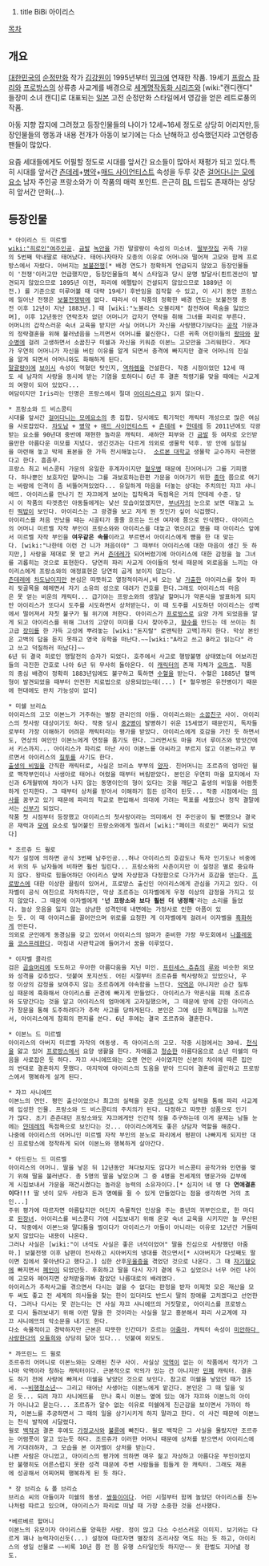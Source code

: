 #title BiBi 아이리스
[[목차]]

== 개요 ==
[[대한민국]]의 [[순정만화]] 작가 [[김강원]]이 1995년부터 [[밍크]]에 연재한 작품. 19세기 [[프랑스]] [[파리]]와 [[프로방스]]의 상류층 사교계를 배경으로 [[세계명작동화 시리즈]]와 [wiki:"캔디캔디" 들장미 소녀 캔디]로 대표되는 [[일본]] 고전 순정만화 스타일에서 영감을 얻은 레트로풍의 작품.

아동 지향 잡지에 그려졌고 등장인물들의 나이가 12세~16세 정도로 상당히 어리지만,등장인물들의 행동과 내용 전개가 아동이 보기에는 다소 난해하고 성숙했던지라 고연령층 팬들이 많았다.  

요즘 세대들에게도 어필할 정도로 시대를 앞서간 요소들이 많아서 재평가 되고 있다.특히 시대를 앞서간 [[츤데레]]+[[병약]]+[[매드 사이언티스트]] 속성을 두루 갖춘 [[걸어다니는 모에요소]] 남자 주인공 프랑소와가 이 작품의 매력 포인트. 은근히 [[BL]] 드립도 존재하는 상당히 앞서간 만화(…).

== 등장인물 == 
 * 아이리스 드 미르벨
 [[wiki:"히로인"여주인공]]. [[금발]] [[녹안]]을 가진 말괄량이 속성의 미소녀. [[딸부잣집]] 귀족 가문의 5번째 막내딸로 태어났다. 태어나자마자 모종의 이유로 어머니와 떨어져 고모와 함께 프로방스에서 자랐다. 아버지는 [[보불전쟁]][* 배경 연도가 정확하게 언급되지 않았고 등장인물들이 '전쟁'이라고만 언급했지만, 등장인물들의 복식 스타일과 당시 문명 발달사(뢴트겐선이 발견되지 않았으므로 1895년 이전, 파리에 에펠탑이 건설되지 않았으므로 1889년 이전.) 를 기준으로 미루어볼 때 대략 19세기 후반임을 짐작할 수 있고, 이 시기 동안 프랑스에 일어난 전쟁은 [[보불전쟁]]밖에 없다. 따라서 이 작품의 정확한 배경 연도는 보불전쟁 종전 이후 12년이 지난 1883년.] 때 [wiki:"노블리스 오블리제" 참전하여 목숨을 잃었으며], 이후 12년동안 연락조차 없던 어머니가 갑자기 연락을 취해 그녀를 파리로 부른다.
 어머니의 갑작스러운 숙녀 교육을 받지만 사실 어머니가 자신을 사랑했다기보다는 [[공작]] 가문과의 정략결혼을 위해 불러냈음을 느끼면서 어머니를 불신한다. 다른 귀족 어린이들의 [[왕따]]와 [[향수병]]에 걸려 고생하면서 소꿉친구 미쉘과 자신을 키워준 이본느 고모만을 그리워한다. 게다가 우연히 어머니가 자신을 버린 이유를 알게 되면서 충격에 빠지지만 결국 어머니의 진실을 알게 되면서 어머니와도 화해하게 된다. 
 [[말괄량이]]에 [[보이시]] 속성이 먹혔던 탓인지, [[역하렘]]을 건설한다. 작중 시점이었던 12세 때도 세 남자의 사랑을 동시에 받는 기염을 토하더니 6년 후 결혼 적령기를 맞을 때에는 사교계의 여왕이 되어 있었다...  
 여담이지만 Iris라는 인명은 프랑스에서 절대 [[아이리스]]라고 읽지 않는다. 

 * 프랑소와 드 비스콩티
 시대를 앞서간 [[걸어다니는 모에요소]]의 총 집합. 당시에도 획기적인 캐릭터 개성으로 많은 여심을 사로잡았다. [[차도남]] + [[병약]] + [[매드 사이언티스트]] + [[츤데레]] + [[얀데레]] 등 2011년에도 각광받는 요소를 90년대 중반에 재현한 놀라운 캐릭터. 새하얀 피부와 긴 [[금발]] 등 여자로 오인받을만한 아름다운 미모를 지녔다. 생긴것과는 다르게 의외로 생물학 덕후. 방 안에 실험실을 마련해 놓고 박제 표본을 한 가득 전시해놓는다.  [[소르본 대학교]] 생물학 교수까지 극찬했다고 한다. 흠좀무. 
 프랑스 최고 비스콩티 가문의 유일한 후계자이지만 [[혈우병]] 때문에 친어머니가 그를 기피했다. 하나뿐인 보호자인 할머니는 그를 과보호하는한편 가문을 이어가기 위한 [[종마]] 쯤으로 여기는 바람에 인격이 좀 비뚤어져있었다... 유일하게 마음을 터놓는 상대는 주치의인 쟈끄 샤니에뜨. 아이리스를 만나기 전 쟈끄에게 보이는 집착욕과 독점욕은 거의 얀데레 수준. 당시 이 작품의 타겟층인 아동들에게는 낯선 모습이었겠지만, [[부녀자]]의 눈으로 보면 대놓고 노린 [[떡밥]]이 보인다. 아이리스는 그 광경을 보고 저게 뭔 짓인가 싶어 식겁했다.  
 아이리스를 처음 만났을 때는 시골티가 줄줄 흐르는 드센 여자애 쯤으로 인식했다. 아이리스의 어머니 미르벨 자작 부인이 프랑소와와 아이리스를 대놓고 엮으려고 했을 때 아이리스 앞에서 미르벨 자작 부인을 '''여우같은 속물'''이라고 부르면서 아이리스에게 뺨을 한 대 맞는다. [wiki:"나한테 이런 건 니가 처음이야" 그 때부터 아이리스에 대한 마음이 생긴 듯 하지만,] 사랑을 제대로 못 받고 커서 [[츤데레]]가 되어버렸기에 아이리스에 대한 감정을 늘 그녀를 괴롭히는 것으로 표현한다. 당연히 파리 사교게 아이들의 텃세 때문에 외로움을 느끼는 아이리스에게 프랑소와의 애정표현은 당연히 곱게 보이지 않는다. 
 [[츤데레]]에 [[차도남]]이지만 본심은 따뜻하고 열정적이라서,비 오는 날 [[가출]]한 아이리스를 찾아 파리 뒷골목을 헤메면서 자기 소유의 성으로 데려가 간호를 한다.그래도 아이리스의 마음은 못 얻는 비운의 캐릭터... 급기야는 프랑소와의 생일날 할머니가 약혼식을 발표하게 되지만 아이리스가 또다시 도주를 시도하면서 상처받는다. 이 때 도주를 시도하던 아이리스는 성벽에서 떨어져서 자칫 불구가 될 위기에 처한다. 아이리스가 [[프로방스]]로 요양 가게 되었음을 알게 되고 아이리스를 위해 그녀의 고양이 미미를 다시 찾아주고, [[향수]]를 만드는 데 쓰이는 최고급 [[장미]]를 한 가득 고성에 뿌려놓는 [wiki:"돈지랄" 로맨틱한 고백]까지 한다. 막상 본인은 고백의 답을 듣지 못하고 영국 유학을 떠난다.~~[wiki:"A라고 쓰고 B라고 읽는다" 라고 쓰고 덕질하러 떠났다]~~   
 6년 뒤 결국 히로인 쟁탈전의 승자가 되었다. 호주에서 사고로 행방불명 상태였는데 어보리진들의 극진한 간호로 나아 6년 뒤 무사히 돌아온다. 이 [[캐릭터]]의 존재 자체가 [[오파츠]]. 작품의 중심 배경이 정확히 1883년임에도 불구하고 툭하면 [[수혈]]을 받는다. 수혈은 1885년 혈액형이 발견되었을 때부터 안전한 치료법으로 상용되었는데(...) [* 혈우병은 유전병이기 때문에 현대에도 완치 가능성이 없다] 

 * 미쉘 브리쇼
 아이리스의 고모 이본느가 거주하는 별장 관리인의 아들. 아이리스와는 [[소꿉친구]] 사이. 아이리스의 첫사랑 대상이기도 하다. 작중 당시 [[중2병]]이 발병하기 쉬운 15세였기 때문인지, 독자들로부터 가장 이해하기 어려운 캐릭터라는 평가를 받았다. 아이리스에게 호감을 가진 듯 하면서도, 연상의 여인인 이본느에게 연정을 품기도 한다. 그러면서도 마을 처녀 루이즈와 방앗간에서 키스까지... 아이리스가 파리로 떠난 사이 이본느를 아씨라고 부르지 않고 이본느라고 부르면서 아이리스의 [[질투]]를 사기도 한다. 
 [[출생의 비밀]]을 간직한 캐릭터로, 사실은 브리쇼 부부의 [[양자]]. 친어머니는 조르쥬의 엄마인 윌로 백작부인이나 사생아로 태어나 어렸을 때부터 버림받았다. 본인은 우연히 마을 묘지에서 자신과 6개월밖에 차이가 나지 않는 동명이인의 형이 있다는 것을 깨닫고 출생의 비밀을 어렴풋하게 인지한다. 그 때부터 상처를 받아서 이해하기 힘든 성격이 된듯... 작중 시점에서는 [[의사]]를 꿈꾸고 있기 때문에 파리의 학교로 편입해서 의대에 가려는 목표를 세웠으나 정작 결말에서는 [[신부]]가 되었다. 
 작품 첫 시점부터 등장했고 아이리스의 첫사랑이라는 의미에서 진 주인공이 될 뻔했으나 결국은 재력과 [[모에]] 요소로 밀어붙인 프랑소와에게 밀려서 [wiki:"페이크 히로인" 쩌리가 되었다]    

 * 조르쥬 드 윌로
 작가 설정에 의하면 공식 3번째 남주인공...허나 아이리스의 호감도나 독자 인기도나 비중에서 위의 두 남자들에 비하면 훨씬 밀린다... 프랑소와의 사촌이지만 이 설정은 별로 중요하지 않다. 왕따로 힘들어하던 아이리스 앞에 자상함과 다정함으로 다가가서 호감을 얻는다. [[프로방스]]에 대한 이상한 끌림이 있어서, 프로방스 출신인 아이리스에게 관심을 가지고 있다. 이자벨이 공식 여친으로 자처하지만, 막상 조르쥬는 이자벨에게 우정 이상의 감정을 가지고 있지 않았다. 그 때문에 이자벨에게 ''''넌 프랑소와 보다 훨씬 더 냉정해''''라는 소리를 들었다. 늘상 웃음을 잃지 않는 상냥한 성격인데 내면에는 가정사로 인한 아픔이 있는 듯. 이 때 아이리스를 끌어안으며 위로를 요청한 게 이자벨에게 걸려서 이자벨을 [[흑화]]하게 만든다. 
 의외로 군인에게 동경심을 갖고 있어서 아이리스의 엄마가 준비한 가장 무도회에서 [[나폴레옹]]을 [[코스프레]]한다. 마침내 사관학교에 들어가서 꿈을 이루었다.  

 * 이자벨 콜라르
 검은 [[곱슬머리]]에 도도하고 우아한 아름다움을 지닌 미인. [[프린세스 츄츄]]의 [[루]]와 비슷한 외모와 성격을 갖추었다. 덧붙여 포지션도. 어린 시절부터 조르쥬를 짝사랑하고 있었으나, 우정 이상의 감정을 보여주지 않는 조르쥬에게 야속함을 느낀다. [[악역]]은 아니지만 순간 질투심 때문에 흑화해서 아이리스를 곤경에 빠지게 만들었다. 아이리스가 약혼식을 피해 조르쥬와 도망간다는 것을 알고 아이리스의 엄마에게 고자질했으며, 그 때문에 방에 갇힌 아이리스가 창문을 통해 도주하려다가 추락 사고를 당하게된다. 본인은 그에 심한 죄책감을 느끼면서, 아이리스에게 참회의 편지를 쓴다. 6년 후에는 결국 조르쥬와 결혼한다. 

 * 이본느 드 미르벨
 아이리스의 아버지 미르벨 자작의 여동생. 즉 아이리스의 고모. 작중 시점에서는 30세. [[천식]]을 앓고 있어 [[프로방스]]에서 요양 생활을 한다. 자애롭고 [[청순]]한 아름다움으로 소년 미쉘의 마음을 사로잡은 듯 하다. 자끄 샤니에뜨와는 오랜 연인 사이였지만 신분의 차이에 따른 집안의 반대로 결혼하지 못했다. 마지막에 아이리스의 도움을 받아 드디어 결혼에 골인하고 프로방스에서 행복하게 살게 된다.  

 * 쟈끄 샤니에뜨
 이본느의 연인. 평민 출신이었으나 최고의 실력을 갖춘 [[의사]]로 오직 실력을 통해 파리 사교계에 입성한 인물. 프랑소와 드 비스콩티의 주치의가 된다. 다정하고 따뜻한 성품으로 인기가 많다. 초기 츤츤대던 프랑소와도 쟈끄에게만 인간적 정을 추구하는데 이게 문제는 남들 눈에는 [[얀데레]]의 독점욕으로 보인다는 것... 아이리스에게도 좋은 상담자 역할을 해준다.
 나중에 아이리스의 어머니인 미르벨 자작 부인의 분노로 파리에서 평판이 나빠지게 되지만 대신 프로방스에 정착하게 되어 이본느와 행복하게 살아간다. 

 * 아드린느 드 미르벨
 아이리스의 어머니. 딸을 낳은 뒤 12년동안 쳐다보지도 않다가 비스콩티 공작가와 인연을 맺기 위해 딸을 불러낸다. 총 5명의 딸을 낳았으며 그 중 4명을 전세계의 명문가와 갑부에게 시집보내서 가문을 재건시켰다는 놀라운 능력의 소유자이다.[* 심지어 네 명 다 '''연애결혼이다!!!''' 딸 넷이 모두 사랑과 돈과 명예를 쥘 수 있게 만들었다는 점을 생각하면 거의 초인...]
 주위 평가에 따르자면 아름답지만 어딘지 속물적인 인상을 주는 중년의 귀부인으로, 한 마디로 [[된장녀]]. 아이리스를 비스콩티 가에 시집보내기 위해 온갖 숙녀 교육을 시키지만 늘 무산된다. 작중에서 이본느와 말다툼을 벌이다가 아이리스가 아들이 아니라는 이유로 12년간 거들떠보지 않았다는 내용이 나온다. 
 그러나 사실은 [wiki:"이 녀석도 사실은 좋은 녀석이었어" 딸을 진심으로 사랑했던 아줌마.] 보불전쟁 이후 남편이 전사하고 시아버지의 냉대를 겪으면서[* 시아버지가 다섯째도 딸이면 집에서 쫓아낸다고 했다고.] 심한 산후[[우울증]]을 겪었던 것으로 나온다. 그 때 [[자기혐오]]에 빠지면서 [[폐인]]이 되었던듯. 후회하고 딸을 다시 자기 곁에 두고 싶었으나 너무 어린 나이에 고모와 헤어지면 상처받을까봐 참았던 나름대로의 배려였다. 
 아이리스가 추락사고를 겪으면서 다시는 걸을 수 없다는 판정을 받자 이제껏 모은 재산을 모두 써도 좋고 전 세계의 의사들을 찾는 한이 있더라도 반드시 딸의 장애를 고치겠다고 선언한다. 그러나 다시는 못 걷는다는 건 사실 쟈끄 샤니에뜨의 거짓말로, 아이리스를 프로방스로 다시 돌려보내기 위해 이런 말을 한 것이라는 사실을 알고 흥분해서 파리 사교계에 쟈끄 샤니에뜨의 악소문을 내기도 한다. 
 다소 속물적이고 경박하지만 근본은 따뜻한 인간미가 흐르는 [[아줌마]]. 캐릭터 속성이 [[미안하다 사랑한다]]의 [[오들희]]와 상당히 닮아 있다... 덧붙여 외모도. 

 * 까뜨린느 드 윌로
 조르쥬의 어머니로 이본느와는 오래된 친구 사이. 사실상 [[악역]]이 없는 이 작품에서 작가가 그나마 악역이라 칭하는 캐릭터이다. 근본적으로 악의가 있는 건 아니지만 [[민폐]] 캐릭터. 결혼도 하기 전에 사랑에 빠져서 미쉘을 낳았던 것으로 보인다. 참고로 미쉘을 낳았던 때가 15세. ~~[[비행청소년]]~~ 그리고 태어난 사생아는 이본느에게 맡긴다. 본인은 그 때 일을 잊은 듯... 되려 쟈끄 샤니에뜨를  만나 혹시 이본느 옆에 있는 애가 쟈끄와 이본느의 아이가 아니냐고 묻는다... 조르쥬가 알수 없는 이유로 미쉘에게 친근감을 보이면서 가까이 하자, 이본느를 추궁하면서 그 때의 일을 상기시키게 하지 말라고 한다. 이 사건 때문에 이본느는 천식 발작에 시달렸다. 
 윌로 [[백작]]과 결혼 후에도 [[가정교사]]와 [[불륜]]에 빠진다. 윌로 백작은 그 사실을 몰랐지만 조르쥬는 어렴풋이 알고 있는듯 하다. 조르쥬가 이러한 어머니 때문에 상처를 받으면서 아이리스에게 기대려하자, 그 모습을 본 이자벨이 상처를 받는다.
 나쁜 사람은 아니었고, 아이리스의 평가에 의하면 매우 젊고 자상하고 아름다운 부인이었지만 불행히도 어른스럽지 못한 성격 때문에 주변 사람들을 힘들게 한 캐릭터. 그래도 재혼에 성공해서 어찌어찌 행복하게 된 듯 하다.

 * 장 브리쇼 & 폴 브리쇼
 브리쇼 씨의 아들이자 미쉘의 동생. [[쌍둥이]]이다. 어린 시절부터 함께 놀았던 아이리스를 친누나처럼 따르고 있으며, 아이리스가 파리로 떠날 때 가장 소중한 것을 선사했다.

 *베르베르 할머니
 이본느의 유모이자 아이리스를 양육한 사람. 정이 많고 다소 수선스러운 이미지. 보기와는 다르게 꽤나 능력자이신듯(...) 설정에 따르자면 별장의 조리사장 역도 하는 듯 하고, 아이리스의 생일 선물로 ~~비록 10년 쯤 전 쯤 유행 스타일인듯 하지만~~ 옷 한벌도 지어낼 정도.          
